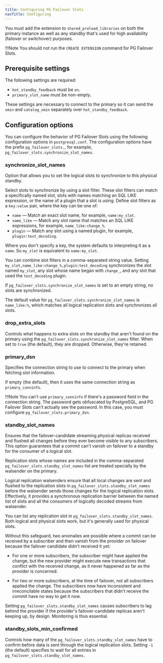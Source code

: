 ```yaml
---
title: Configuring PG Failover Slots
navTitle: Configuring
---
```


You must add the extension to `shared_preload_libraries` on both the primary instance as well as any standby that's used for high availability (failover or switchover) purposes.

!!!Note 
   You should not run the `CREATE EXTENSION` command for PG Failover Slots.    

## Prerequisite settings

The following settings are required: 

- `hot_standby_feedback` must be `on`.
- `primary_slot_name` must be non-empty.

These settings are necessary to connect to the primary so it can send the `xmin` and `catalog_xmin` separately over `hot_standby_feedback`.

## Configuration options

You can configure the behavior of PG Failover Slots using the following configuration options in `postgresql.conf`. The configuration options have the prefix `pg_failover_slots.`, for example, `pg_failover_slots.synchronize_slot_names`.

### synchronize_slot_names
Option that allows you to set the logical slots to synchronize to this physical standby. 

Select slots to synchronize by using a slot filter. These slot filters can match a specifically named slot, slots with names matching an SQL LIKE expression, or the name of a plugin that a slot is using. Define slot filters as a `key:value` pair, where the key can be one of:

* `name` &mdash; Match an exact slot name, for example, `name:my_slot`.
* `name_like` &mdash; Match any slot name that matches an SQL LIKE expressions, for example, `name_like:change_%`.
* `plugin` &mdash; Match any slot using a named plugin, for example, `plugin:test_decoding`.

Where you don't specify a key, the system defaults to interpreting it as a `name`. So `my_slot` is equivalent to `name:my_slot`.

You can combine slot filters in a comma-separated string value. Setting `my_slot,name_like:change_%,plugin:test_decoding` synchronizes the slot named `my_slot`, any slot whose name began with `change_`, and any slot that used the `test_decoding` plugin.

If `pg_failover_slots.synchronize_slot_names` is set to an empty string, no slots are synchronized.

The default value for `pg_failover_slots.synchronize_slot_names` is `name_like:%`, which matches all logical replication slots and synchronizes all slots.

### drop_extra_slots
Controls what happens to extra slots on the standby that aren't found on the primary using the `pg_failover_slots.synchronize_slot_names` filter. When set to `true` (the default), they are dropped. Otherwise, they're retained.

### primary_dsn
Specifies the connection string to use to connect to the primary when fetching slot information.

If empty (the default), then it uses the same connection string as `primary_conninfo`.

!!!Note 
   You can't use `primary_conninfo` if there's a password field in the connection string. The password gets obfuscated by PostgreSQL, and PG Failover Slots can't actually see the password. In this case, you must configure `pg_failover_slots.primary_dsn`.

### standby_slot_names
Ensures that the failover-candidate streaming physical replicas received and flushed all changes before they ever become visible to any subscribers. This option guarantees that a commit can't vanish on failover to a standby for the consumer of a logical slot.

Replication slots whose names are included in the comma-separated `pg_failover_slots.standby_slot_names` list are treated specially by the walsender on the primary.

Logical replication walsenders ensure that all local changes are sent and flushed to the replication slots in `pg_failover_slots.standby_slot_names` before the walsender sends those changes for the logical replication slots. Effectively, it provides a synchronous replication barrier between the named list of slots and all the consumers of logically decoded streams from walsender.

You can list any replication slot in `pg_failover_slots.standby_slot_names`. Both logical and physical slots work, but it's generally used for physical slots.

Without this safeguard, two anomalies are possible where a commit can be received by a subscriber and then vanish from the provider on failover because the failover candidate didn't received it yet:

- For one or more subscribers, the subscriber might have applied the change, but the new provider might execute new transactions that conflict with the received change, as it never happened as far as the provider is concerned.

- For two or more subscribers, at the time of failover, not all subscribers applied the change. The subscribers now have inconsistent and irreconcilable states because the subscribers that didn't receive the commit have no way to get it now.

Setting `pg_failover_slots.standby_slot_names` causes subscribers to lag behind the provider if the provider's failover-candidate replicas aren't keeping up, by design. Monitoring is thus essential.

### standby_slots_min_confirmed
Controls how many of the `pg_failover_slots.standby_slot_names` have to confirm before data is sent through the logical replication slots. Setting `-1` (the default) specifies to wait for all entries in `pg_failover_slots.standby_slot_names`.
